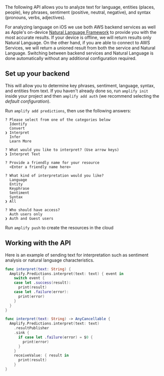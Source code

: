 The following API allows you to analyze text for language, entities (places, people), key phrases, sentiment (positive, neutral, negative), and syntax (pronouns, verbs, adjectives).

For analyzing language on iOS we use both AWS backend services as well as Apple's on-device [Natural Language Framework](https://developer.apple.com/documentation/naturallanguage) to provide you with the most accurate results.  If your device is offline, we will return results only Natural Language.  On the other hand, if you are able to connect to AWS Services, we will return a unioned result from both the service and Natural Language.  Switching between backend services and Natural Language is done automatically without any additional configuration required.

## Set up your backend

This will allow you to determine key phrases, sentiment, language, syntax, and entities from text. If you haven't already done so, run `amplify init` inside your project and then `amplify add auth` (we recommend selecting the *default configuration*).

Run `amplify add predictions`, then use the following answers:

```console
? Please select from one of the categories below
  Identify
  Convert
❯ Interpret
  Infer
  Learn More
  
? What would you like to interpret? (Use arrow keys)
❯ Interpret Text

? Provide a friendly name for your resource
  <Enter a friendly name here>

? What kind of interpretation would you like?
  Language
  Entity
  Keyphrase
  Sentiment
  Syntax
❯ All

? Who should have access?
  Auth users only
❯ Auth and Guest users
```

Run `amplify push` to create the resources in the cloud

## Working with the API

Here is an example of sending text for interpretation such as sentiment analysis or natural language characteristics. 

<BlockSwitcher>

<Block name="Listener (iOS 11+)">

```swift
func interpret(text: String) {
  Amplify.Predictions.interpret(text: text) { event in
    switch event {
    case let .success(result):
      print(result)
    case let .failure(error):
      print(error)
    }
  }
}
```

</Block>

<Block name="Combine">

```swift
func interpret(text: String) -> AnyCancellable {
  Amplify.Predictions.interpret(text: text)
    .resultPublisher
    .sink {
      if case let .failure(error) = $0 {
        print(error)
      }
    }
    receiveValue: { result in
      print(result)
    }
}
```

</Block>

</BlockSwitcher>
